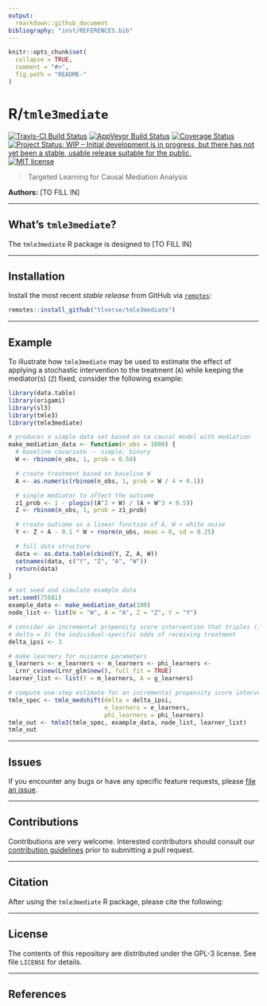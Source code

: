 ```yaml
---
output:
  rmarkdown::github_document
bibliography: "inst/REFERENCES.bib"
---
```


<!-- README.md is generated from README.Rmd. Please edit that file -->

```r
knitr::opts_chunk$set(
  collapse = TRUE,
  comment = "#>",
  fig.path = "README-"
)
```

# R/`tmle3mediate`

[![Travis-CI Build Status](https://travis-ci.org/tlverse/tmle3mediate.svg?branch=master)](https://travis-ci.org/tlverse/tmle3mediate)
[![AppVeyor Build  Status](https://ci.appveyor.com/api/projects/status/github/tlverse/tmle3mediate?branch=master&svg=true)](https://ci.appveyor.com/project/tlverse/tmle3mediate)
[![Coverage Status](https://img.shields.io/codecov/c/github/tlverse/tmle3mediate/master.svg)](https://codecov.io/github/tlverse/tmle3mediate?branch=master)
[![Project Status: WIP – Initial development is in progress, but there has not yet been a stable, usable release suitable for the public.](https://www.repostatus.org/badges/latest/wip.svg)](https://www.repostatus.org/#wip)
[![MIT license](http://img.shields.io/badge/license-MIT-brightgreen.svg)](http://opensource.org/licenses/MIT)

> Targeted Learning for Causal Mediation Analysis

__Authors:__ [TO FILL IN]

---

## What's `tmle3mediate`?

The `tmle3mediate` R package is designed to [TO FILL IN]

---

## Installation

Install the most recent _stable release_ from GitHub via
[`remotes`](https://CRAN.R-project.org/package=remotes):

```r
remotes::install_github("tlverse/tmle3mediate")
```

---

## Example

To illustrate how `tmle3mediate` may be used to estimate the effect of applying
a stochastic intervention to the treatment (`A`) while keeping the mediator(s)
(`Z`) fixed, consider the following example:

```r
library(data.table)
library(origami)
library(sl3)
library(tmle3)
library(tmle3mediate)

# produces a simple data set based on ca causal model with mediation
make_mediation_data <- function(n_obs = 1000) {
  # baseline covariate -- simple, binary
  W <- rbinom(n_obs, 1, prob = 0.50)

  # create treatment based on baseline W
  A <- as.numeric(rbinom(n_obs, 1, prob = W / 4 + 0.1))

  # single mediator to affect the outcome
  z1_prob <- 1 - plogis((A^2 + W) / (A + W^3 + 0.5))
  Z <- rbinom(n_obs, 1, prob = z1_prob)

  # create outcome as a linear function of A, W + white noise
  Y <- Z + A - 0.1 * W + rnorm(n_obs, mean = 0, sd = 0.25)

  # full data structure
  data <- as.data.table(cbind(Y, Z, A, W))
  setnames(data, c("Y", "Z", "A", "W"))
  return(data)
}

# set seed and simulate example data
set.seed(75681)
example_data <- make_mediation_data(100)
node_list <- list(W = "W", A = "A", Z = "Z", Y = "Y")

# consider an incremental propensity score intervention that triples (i.e.,
# delta = 3) the individual-specific odds of receiving treatment
delta_ipsi <- 3

# make learners for nuisance parameters
g_learners <- e_learners <- m_learners <- phi_learners <-
  Lrnr_cv$new(Lrnr_glm$new(), full_fit = TRUE)
learner_list <- list(Y = m_learners, A = g_learners)

# compute one-step estimate for an incremental propensity score intervention
tmle_spec <- tmle_medshift(delta = delta_ipsi,
                           e_learners = e_learners,
                           phi_learners = phi_learners)
tmle_out <- tmle3(tmle_spec, example_data, node_list, learner_list)
tmle_out
```

---

## Issues

If you encounter any bugs or have any specific feature requests, please [file an
issue](https://github.com/tlverse/tmle3mediate/issues).

---

## Contributions

Contributions are very welcome. Interested contributors should consult our
[contribution
guidelines](https://github.com/tlverse/tmle3mediate/blob/master/CONTRIBUTING.md)
prior to submitting a pull request.

---

## Citation

After using the `tmle3mediate` R package, please cite the following:

---

## License

The contents of this repository are distributed under the GPL-3 license. See
file `LICENSE` for details.

---

## References

